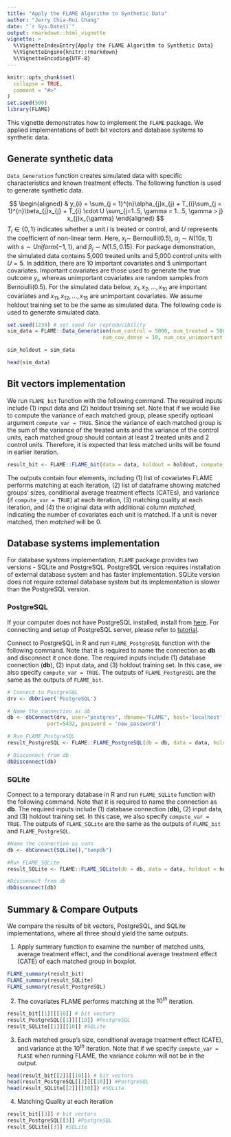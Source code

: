 ```yaml
---
title: "Apply the FLAME Algorithm to Synthetic Data"
author: "Jerry Chia-Rui Chang"
date: "`r Sys.Date()`"
output: rmarkdown::html_vignette
vignette: >
  %\VignetteIndexEntry{Apply the FLAME Algorithm to Synthetic Data}
  %\VignetteEngine{knitr::rmarkdown}
  %\VignetteEncoding{UTF-8}
---
```


```r
knitr::opts_chunk$set(
  collapse = TRUE,
  comment = "#>"
)
set.seed(500)
library(FLAME)
```

This vignette demonstrates how to implement the `FLAME` package. We applied implementations of both bit vectors and database systems to synthetic data.  

## Generate synthetic data

`Data_Generation` function creates simulated data with specific characteristics and known treatment effects. The following function is used to generate synthetic data.  

\newline

$$
\begin{aligned}
& y_{i} = \sum_{j = 1}^{n}\alpha_{j}x_{j} + T_{i}\sum_{j = 1}^{n}\beta_{j}x_{j} + T_{i} \cdot U \sum_{j=1..5, \gamma = 1...5, \gamma > j} x_{j}x_{\gamma}
\end{aligned}
$$
$T_{i} \in \{0,1\}$ indicates whether a unit $i$ is treated or control, and $U$ represents the coefficient of non-linear term. Here, $x_{j} \sim$ Bernoulli(0.5), $\alpha_{j} \sim N(10s, 1)$ with $s \sim Uniform\{-1,1\}$, and $\beta_{j} \sim N(1.5,0.15)$. For package demonstration, the simulated data contains 5,000 treated units and 5,000 control units with $U = 5$. In addition, there are 10 important covariates and 5 unimportant covariates. Important covariates are those used to generate the true outcome $y_{i}$, whereas unimportant covariates are random samples from Bernoulli(0.5). For the simulated data below, $x_{1}, x_{2}, ..., x_{10}$ are important covariates and $x_{11}, x_{12}, ..., x_{15}$ are unimportant covariates. We assume holdout training set to be the same as simulated data. The following code is used to generate simulated data.

```r
set.seed(1234) # set seed for reproducibility
sim_data = FLAME::Data_Generation(num_control = 5000, num_treated = 5000, 
                               num_cov_dense = 10, num_cov_unimportant = 5, U = 5)

sim_holdout = sim_data

head(sim_data)
```

## Bit vectors implementation

We run `FLAME_bit` function with the following command. The required inputs include (1) input data and (2) holdout training set. Note that if we would like to compute the variance of each matched group, please specify optioanl argument `compute_var = TRUE`. Since the variance of each matched group is the sum of the variance of the treated units and the variance of the control units, each matched group should contain at least 2 treated units and 2 control units. Therefore, it is expected that less matched units will be found in earlier iteration.

```r
result_bit <- FLAME::FLAME_bit(data = data, holdout = holdout, compute_var = FALSE)
```

The outputs contain four elements, including (1) list of covariates FLAME performs matching at each iteration, (2) list of dataframe showing matched groups' sizes, conditional average treatment effects (CATEs), and variance (if `compute_var = TRUE`) at each iteration, (3) matching quality at each iteration, and (4) the original data with additional column *matched*, indicating the number of covariates each unit is matched. If a unit is never matched, then *matched* will be 0.

## Database systems implementation 

For database systems implementation, `FLAME` package provides two versions - SQLite and PostgreSQL. PostgreSQL version requires installation of external database system and has faster implementation. SQLite version does not require external database system but its implementation is slower than the PostgreSQL version. 

### PostgreSQL

If your computer does not have PostgreSQL installed, install from [here](https://www.postgresql.org/download/). For connecting and setup of PostgreSQL server, please refer to [tutorial](http://www.postgresqltutorial.com/connect-to-postgresql-database/).  

\newline

Connect to PostgreSQL in R and run `FLAME_PostgreSQL` function with the following command. Note that it is required to name the connection as **db** and disconnect it once done. The required inputs include (1) database connection (**db**), (2) input data, and (3) holdout training set. In this case, we also specify `compute_var = TRUE`. The outputs of `FLAME_PostgreSQL` are the same as the outputs of `FLAME_bit`.

```r
# Connect to PostgreSQL
drv <- dbDriver('PostgreSQL')

# Name the connection as db
db <- dbConnect(drv, user="postgres", dbname="FLAME", host='localhost',
             port=5432, password = 'new_password')

# Run FLAME_PostgreSQL 
result_PostgreSQL <- FLAME::FLAME_PostgreSQL(db = db, data = data, holdout = holdout, compute_var = FALSE)

# Disconnect from db
dbDisconnect(db)
```

### SQLite

Connect to a temporary database in R and run `FLAME_SQLite` function with the following command. Note that it is required to name the connection as **db**. The required inputs include (1) database connection (**db**), (2) input data, and (3) holdout training set. In this case, we also specify `compute_var = TRUE`. The outputs of `FLAME_SQLite` are the same as the outputs of `FLAME_bit` and `FLAME_PostgreSQL`.
```r
#Name the connection as conn
db <- dbConnect(SQLite(),"tempdb") 

#Run FLAME_SQLite
result_SQLite <- FLAME::FLAME_SQLite(db = db, data = data, holdout = holdout, compute_var = FALSE)

#Disconnect from db
dbDisconnect(db)
```

## Summary & Compare Outputs

We compare the results of bit vectors, PostgreSQL, and SQLite implementations, where all three should yield the same outputs. 

(1) Apply summary function to examine the number of matched units, average treatment effect, and the conditional average treatment effect (CATE) of each matched group in boxplot.

```r
FLAME_summary(result_bit)
FLAME_summary(result_SQLite)
FLAME_summary(result_PostgreSQL)
```

(2) The covariates FLAME performs matching at the $10^{th}$ iteration.
```r
result_bit[[1]][[10]] # bit vectors
result_PostgreSQL[[1]][[10]] #PostgreSQL
result_SQLite[[1]][[10]] #SQLite
```

(3) Each matched group's size, conditional average treatment effect (CATE), and variance at the $10^{th}$ iteration. Note that if we specify `compute_var = FLASE` when running FLAME, the variance column will not be in the output.
```r
head(result_bit[[2]][[10]]) # bit vectors
head(result_PostgreSQL[[2]][[10]]) #PostgreSQL
head(result_SQLite[[2]][[10]]) #SQLite
```

(4) Matching Quality at each iteration
```r
result_bit[[3]] # bit vectors
result_PostgreSQL[[3]] #PostgreSQL
result_SQLite[[3]] #SQLite
```
